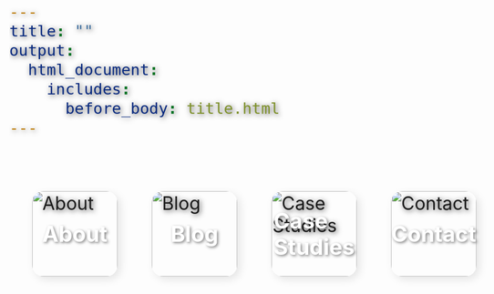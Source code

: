```yaml
---
title: ""
output:
  html_document:
    includes:
      before_body: title.html
---
```


<head>
    <style>

           /* Title Container Styling */
        .title-container {
        width: 30%;
        height: auto;
        background-image: url('images/cloud_title3.png');
        background-color: transparent !important;
        background-size: cover;
        background-position: center;
        background-repeat: no-repeat;
        display: flex;
        align-items: center;
        justify-content: center;
        color: rgba(0, 100, 250, 0.8);
        font-size: 1em;
        text-shadow: 2px 2px 5px rgba(0, 0, 0, 0.2);
        margin-bottom: 10px;
        border: none;
        
        }
    </style>
</head>

<head>
  <style>
    /* Reset default margins & paddings */
    * {
        margin: 0;
        padding: 0;
        box-sizing: border-box;
    }

    html, body {
        width: 100%;
        height: 100%;
        overflow-x: hidden;
        scroll-behavior: smooth; /* Optional: Smooth scrolling */
    }
    

    /* Make the image scroll without needing extra content */
    body {
        background-image: url('images/okinawa_blend-width=200%_generated.png'); /* Update with your image path */
        background-size: 95%;
        background-position: top;
        background-repeat: no-repeat;
        background-attachment: scroll; /* Make the image scroll */
        color: white;
        font-size: 2em;
        text-shadow: 2px 2px 10px rgba(0, 0, 0, 0.7);
        height: 500vh; /* Create scrolling effect without extra content */
        overflow-y: scroll; /* Enable vertical scrolling */
        class="main-content"
    }
  
    
  </style>
</head>

<head>
  <style>
  
    /* Container for cloud links at the top */
    .cloud-link-container {
        position: relative; /* Sticks to the top */
        top: 10px; /* Space from the top of the page */
        width: 100%;
        display: flex;
        justify-content: center; /* Center the clouds */
        gap: 20px; /* Space between clouds */
        z-index: 1000; /* Ensures clouds stay above other elements */
        pointer-events: none; /* Makes sure only links are clickable */
    }
    
    .cloud-link {
        display: inline-block;
        margin: 20px;
        position: relative;
        transition: transform 0.3s ease, box-shadow 0.3s ease;
        pointer-events: auto;
    }

    .cloud-link img {
        width: 150px; /* Adjust the size of the cloud */
        border-radius: 20px; /* Slight rounding for soft cloud edges */
        box-shadow: 5px 5px 15px rgba(0, 0, 0, 0.1); /* Soft shadow for depth */
        transition: transform 0.3s ease, box-shadow 0.3s ease;
    }

    .cloud-link:hover img {
        transform: translateY(-10px); /* Float effect */
        box-shadow: 10px 10px 20px rgba(0, 0, 0, 0.2); /* Deeper shadow */
    }

    .cloud-link:active img {
        transform: translateY(2px); /* Pressed effect */
        box-shadow: 3px 3px 10px rgba(0, 0, 0, 0.1);
    }

    /* Optional: Add text overlay on the cloud */
    .cloud-link span {
        position: absolute;
        top: 50%;
        left: 50%;
        transform: translate(-50%, -50%);
        color: white;
        font-size: 1.2em;
        font-weight: bold;
        text-shadow: 2px 2px 5px rgba(0, 0, 0, 0.5);
        pointer-events: none;
    }
    
     /* Footer styling */
    footer {
        padding: 20px;
        background-color: rgba(0, 0, 0, 0.8);
        color: white;
        text-align: center;
        position: absolute;
        bottom: 100;
        width: 100%;
    }
    body {
        padding-top: 100px; /* Ensure content isn't hidden behind the fixed cloud links */
    }
  </style>
</head>



<body>

  <!-- Cloud links with images -->
<div class="cloud-link-container">  
 <a href="#bottom" class="cloud-link">
    <img src="images/cloud_3.png" alt="About">
    <span>About
    </span>
  </a>
  
  <a href= blog.html class="cloud-link">
    <img src="images/cloud_4.png" alt="Blog">
    <span>Blog</span>
  </a>
  
  <a href="case_studies.html" class="cloud-link">
    <img src="images/cloud_2.png" alt="Case Studies">
    <span>Case Studies</span>
  </a>
  
  <a href="contact.html" class="cloud-link">
    <img src="images/cloud_1.png" alt="Contact">
    <span>Contact</span>
  </a>
</div> 
  

<footer id="bottom" style="
    display: flex; 
    flex-direction: column; /* Title on top, text below */
    justify-content: center; 
    align-items: center; 
    gap: 10px;
    padding: 20px; 
    background-color: rgba(0, 70, 60, 0.2);
    color: white; 
    text-align: center;
    width: 100%;
    position: relative; /* Keeps footer always at the bottom */
    bottom: 0;
    left: 0;
    transform: translateX(50px);
    transform: translateY(4050px);
    pointer-events: auto;">
    
    <!-- Title on top -->
  <h2 style="margin: 0;">About Section</h2>
    
    <!-- Horizontal layout for the text -->
  <div style="
        display: flex; 
        flex-direction: row; 
        justify-content: center;
        align-items: center; 
        gap: 10px;
        flex-wrap: wrap; /* Enable wrapping */
        white-space: normal; /* Allow line breaks in text */
        overflow-wrap: break-word; /* Break long words if needed */
        max-width: 5000vw;">
        
   <p style="margin: 0; max-width: 1000vw;">My name is Connor, aka ConBee or cBee, I am a hardwoker and welcome to my Website!</p>
   <p style="margin: 0; max-width: 1000vw;">I am a programmer and can use many languages including
   python,SQL,HTML,R,and many more! </p>
   <p style="margin: 0; max-width: 1000vw;">I am working HARD to become a Data Analyst to help the world go around, plus I enjoy the challenge of finding solutions.</p>
   <p style="margin: 0; max-width: 1000vw;">I am a gardener/plantsman, athlete, bookworm, musician, self-taught student, and artist in my free time!</p>
   <p style="margin: 0; max-width: 30vw;">
            Please feel free to 
            <a href="contact.html" style="color: #00bfff; text-decoration: none;">
                contact me
            </a>, 
            check out my 
            <a href="case_studies.html" target="_blank" style="color: #00bfff; text-decoration: none;">
                case studies
            </a>, 
            and look through my 
            <a href="blog.html" target="_blank" style="color: #00bfff; text-decoration: none;">
                blog post
            </a>!
        </p>
   
 </div>
    
</footer>

</body>